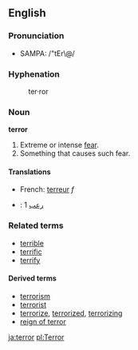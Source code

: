 ==English==
===Pronunciation===
*SAMPA: /"tEr\@/
===Hyphenation===
:ter&middot;ror

===Noun===
'''terror'''
# Extreme or intense [[fear]].
# Something that causes such fear.

====Translations====
*French: [[terreur]] ''f''
*{{ar}}: [[رعب]] 1

===Related terms===
*[[terrible]]
*[[terrific]]
*[[terrify]]

====Derived terms====
*[[terrorism]]
*[[terrorist]]
*[[terrorize]], [[terrorized]], [[terrorizing]]
*[[reign of terror]]

[[ja:terror]]
[[pl:Terror]]